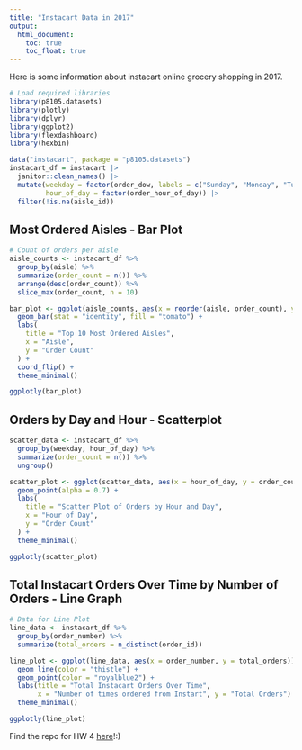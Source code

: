 ```yaml
---
title: "Instacart Data in 2017"
output: 
  html_document:
    toc: true
    toc_float: true
---
```


Here is some information about instacart online grocery shopping in 2017. 

```r
# Load required libraries
library(p8105.datasets)
library(plotly)
library(dplyr)
library(ggplot2)
library(flexdashboard)
library(hexbin)

data("instacart", package = "p8105.datasets")
instacart_df = instacart |>
  janitor::clean_names() |> 
  mutate(weekday = factor(order_dow, labels = c("Sunday", "Monday", "Tuesday", "Wednesday", "Thursday", "Friday", "Saturday")),
         hour_of_day = factor(order_hour_of_day)) |>
  filter(!is.na(aisle_id))
```

## Most Ordered Aisles - Bar Plot
```r

# Count of orders per aisle
aisle_counts <- instacart_df %>%
  group_by(aisle) %>%
  summarize(order_count = n()) %>%
  arrange(desc(order_count)) %>%
  slice_max(order_count, n = 10)

bar_plot <- ggplot(aisle_counts, aes(x = reorder(aisle, order_count), y = order_count)) +
  geom_bar(stat = "identity", fill = "tomato") +
  labs(
    title = "Top 10 Most Ordered Aisles",
    x = "Aisle",
    y = "Order Count"
  ) +
  coord_flip() +
  theme_minimal()

ggplotly(bar_plot)
```


## Orders by Day and Hour - Scatterplot
```r
scatter_data <- instacart_df %>%
  group_by(weekday, hour_of_day) %>%
  summarize(order_count = n()) %>%
  ungroup()

scatter_plot <- ggplot(scatter_data, aes(x = hour_of_day, y = order_count, color = weekday)) +
  geom_point(alpha = 0.7) +
  labs(
    title = "Scatter Plot of Orders by Hour and Day",
    x = "Hour of Day",
    y = "Order Count"
  ) +
  theme_minimal()

ggplotly(scatter_plot)
```

## Total Instacart Orders Over Time by Number of Orders - Line Graph
```r
# Data for Line Plot
line_data <- instacart_df %>%
  group_by(order_number) %>%
  summarize(total_orders = n_distinct(order_id))  

line_plot <- ggplot(line_data, aes(x = order_number, y = total_orders)) +
  geom_line(color = "thistle") +
  geom_point(color = "royalblue2") +  
  labs(title = "Total Instacart Orders Over Time",
       x = "Number of times ordered from Instart", y = "Total Orders") +
  theme_minimal()

ggplotly(line_plot)
```

Find the repo for HW 4 [here](https://github.com/iah2124/iah2124.github.io)!:)




